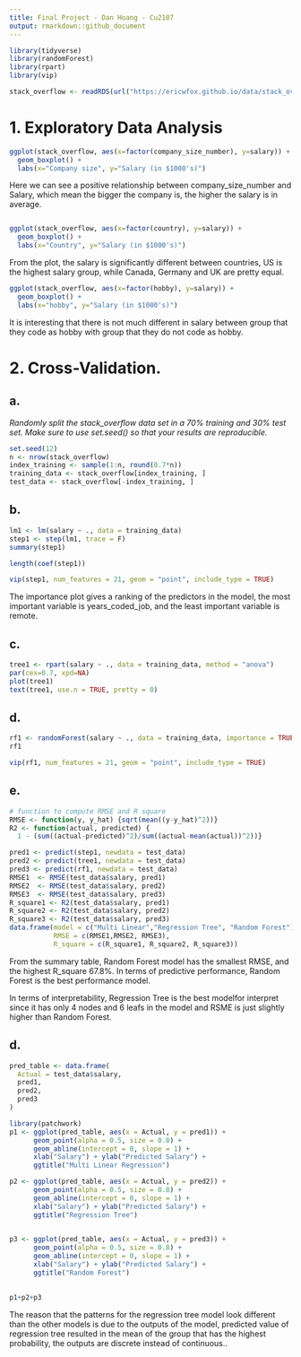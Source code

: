 ```yaml
---
title: Final Project - Dan Hoang - Cu2107
output: rmarkdown::github_document
---
```



```r
library(tidyverse)
library(randomForest)
library(rpart)
library(vip)
```

```r
stack_overflow <- readRDS(url("https://ericwfox.github.io/data/stack_overflow.rds"))
```


# 1.  Exploratory Data Analysis

```r
ggplot(stack_overflow, aes(x=factor(company_size_number), y=salary)) +
  geom_boxplot() +
  labs(x="Company size", y="Salary (in $1000's)")
```

Here we can see a positive relationship between company_size_number and Salary, which mean the bigger the company is, the higher the salary is in average.

```r

```


```r
ggplot(stack_overflow, aes(x=factor(country), y=salary)) +
  geom_boxplot() +
  labs(x="Country", y="Salary (in $1000's)")
```

From the plot, the salary is significantly different between countries, US is the highest salary group, while Canada, Germany and UK are pretty equal.  


```r
ggplot(stack_overflow, aes(x=factor(hobby), y=salary)) +
  geom_boxplot() +
  labs(x="hobby", y="Salary (in $1000's)")
```

It is interesting that there is not much different in salary between group that they code as hobby with group that they do not code as hobby. 


# 2. Cross-Validation.


## a.

*Randomly split the stack_overflow data set in a 70% training and 30% test set. Make sure to use set.seed() so that your results are reproducible.*


```r
set.seed(12)
n <- nrow(stack_overflow)
index_training <- sample(1:n, round(0.7*n))
training_data <- stack_overflow[index_training, ]
test_data <- stack_overflow[-index_training, ]

```


## b.

```r
lm1 <- lm(salary ~ ., data = training_data)
step1 <- step(lm1, trace = F)
summary(step1)
```

```r
length(coef(step1))
```


```r
vip(step1, num_features = 21, geom = "point", include_type = TRUE)
```

The importance plot gives a ranking of the predictors in the model,  the most important variable is years_coded_job, and the least important variable is remote. 

## c. 

```r
tree1 <- rpart(salary ~ ., data = training_data, method = "anova")
par(cex=0.7, xpd=NA)
plot(tree1)
text(tree1, use.n = TRUE, pretty = 0)
```

## d. 

```r
rf1 <- randomForest(salary ~ ., data = training_data, importance = TRUE)
rf1

```

```r
vip(rf1, num_features = 21, geom = "point", include_type = TRUE)
```

## e.

```r
# function to compute RMSE and R square
RMSE <- function(y, y_hat) {sqrt(mean((y-y_hat)^2))} 
R2 <- function(actual, predicted) {
  1 - (sum((actual-predicted)^2)/sum((actual-mean(actual))^2))}
```

```r
pred1 <- predict(step1, newdata = test_data)
pred2 <- predict(tree1, newdata = test_data)
pred3 <- predict(rf1, newdata = test_data)
RMSE1  <- RMSE(test_data$salary, pred1)
RMSE2  <- RMSE(test_data$salary, pred2)
RMSE3  <- RMSE(test_data$salary, pred3)
R_square1 <- R2(test_data$salary, pred1)
R_square2 <- R2(test_data$salary, pred2)
R_square3 <- R2(test_data$salary, pred3)
data.frame(model = c("Multi Linear","Regression Tree", "Random Forest"), 
           RMSE = c(RMSE1,RMSE2, RMSE3), 
           R_square = c(R_square1, R_square2, R_square3))
```

From the summary table, Random Forest model has the smallest RMSE, and the highest R_square 67.8%. In terms of predictive performance, Random Forest is the best performance model.

In terms of interpretability, Regression Tree is the best modelfor interpret since it has only 4 nodes and 6 leafs in the model and RSME is just slightly higher than Random Forest. 

## d.

```r
pred_table <- data.frame(
  Actual = test_data$salary, 
  pred1,
  pred2,
  pred3
) 
```


```r
library(patchwork)
p1 <- ggplot(pred_table, aes(x = Actual, y = pred1)) +
      geom_point(alpha = 0.5, size = 0.8) +
      geom_abline(intercept = 0, slope = 1) +
      xlab("Salary") + ylab("Predicted Salary") +
      ggtitle("Multi Linear Regression") 

p2 <- ggplot(pred_table, aes(x = Actual, y = pred2)) +
      geom_point(alpha = 0.5, size = 0.8) +
      geom_abline(intercept = 0, slope = 1) +
      xlab("Salary") + ylab("Predicted Salary") +
      ggtitle("Regression Tree") 
  

p3 <- ggplot(pred_table, aes(x = Actual, y = pred3)) +
      geom_point(alpha = 0.5, size = 0.8) +
      geom_abline(intercept = 0, slope = 1) +
      xlab("Salary") + ylab("Predicted Salary") +
      ggtitle("Random Forest") 
  

p1+p2+p3
```

The reason that the patterns for the regression tree model look different than the other models is due to the outputs of the model, predicted value of regression tree resulted in the mean of the group that has the highest probability, the outputs are discrete instead of continuous..








